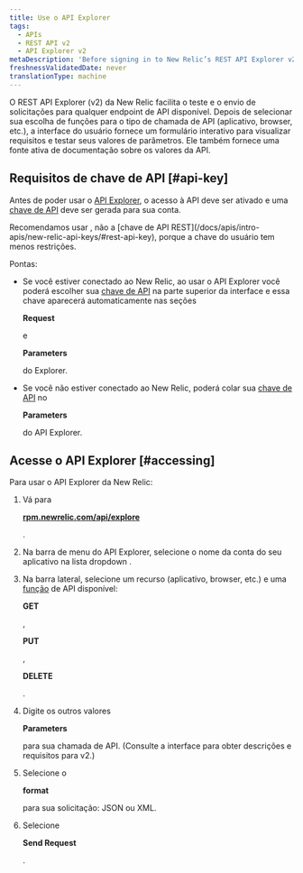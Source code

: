```yaml
---
title: Use o API Explorer
tags:
  - APIs
  - REST API v2
  - API Explorer v2
metaDescription: 'Before signing in to New Relic’s REST API Explorer v2 at https://rpm.newrelic.com/api/explore, activate API access and generate an API key for your account.'
freshnessValidatedDate: never
translationType: machine
---
```


O REST API Explorer (v2) da New Relic facilita o teste e o envio de solicitações para qualquer endpoint de API disponível. Depois de selecionar sua escolha de funções para o tipo de chamada de API (aplicativo, browser, etc.), a interface do usuário fornece um formulário interativo para visualizar requisitos e testar seus valores de parâmetros. Ele também fornece uma fonte ativa de documentação sobre os valores da API.

## Requisitos de chave de API [#api-key]

Antes de poder usar o [API Explorer](https://rpm.newrelic.com/api/explore), o acesso à API deve ser ativado e uma [chave de API](/docs/apis/rest-api-v2/requirements/rest-api-key) deve ser gerada para sua conta.

<Callout variant="important">
  Recomendamos usar <InlinePopover type="userKey"/>, não a [chave de API REST](/docs/apis/intro-apis/new-relic-api-keys/#rest-api-key), porque a chave do usuário tem menos restrições.
</Callout>

Pontas:

* Se você estiver conectado ao New Relic, ao usar o API Explorer você poderá escolher sua [chave de API](/docs/apis/rest-api-v2/getting-started/introduction-new-relic-rest-api-v2#api_key) na parte superior da interface e essa chave aparecerá automaticamente nas seções

  <DNT>**Request**</DNT>

  e

  <DNT>**Parameters**</DNT>

  do Explorer.

* Se você não estiver conectado ao New Relic, poderá colar sua [chave de API](/docs/apis/rest-api-v2/getting-started/introduction-new-relic-rest-api-v2#api_key) no

  <DNT>**Parameters**</DNT>

  do API Explorer.

## Acesse o API Explorer [#accessing]

Para usar o API Explorer da New Relic:

1. Vá para

   <DNT>**[rpm.newrelic.com/api/explore](https://rpm.newrelic.com/api/explore)**</DNT>

   .

2. Na barra de menu do API Explorer, selecione o nome da conta do seu aplicativo na lista dropdown .

3. Na barra lateral, selecione um recurso (aplicativo, browser, etc.) e uma [função](/docs/apm/apis/api-explorer-v2/parts-api-explorer#functions) de API disponível:

   <DNT>**GET**</DNT>

   ,

   <DNT>**PUT**</DNT>

   ,

   <DNT>**DELETE**</DNT>

   .

4. Digite os outros valores

   <DNT>**Parameters**</DNT>

   para sua chamada de API. (Consulte a interface para obter descrições e requisitos para v2.)

5. Selecione o

   <DNT>**format**</DNT>

   para sua solicitação: JSON ou XML.

6. Selecione

   <DNT>**Send Request**</DNT>

   .